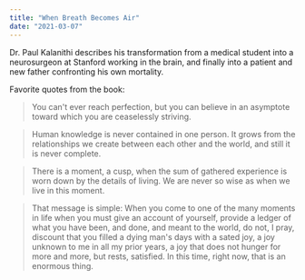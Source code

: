 ```yaml
---
title: "When Breath Becomes Air"
date: "2021-03-07"
---
```


Dr. Paul Kalanithi describes his transformation from a medical student into a neurosurgeon at Stanford working in the brain, and finally into a patient and new father confronting his own mortality.

Favorite quotes from the book:

> You can't ever reach perfection, but you can believe in an asymptote toward which you are ceaselessly striving.

> Human knowledge is never contained in one person. It grows from the relationships we create between each other and the world, and still it is never complete.

> There is a moment, a cusp, when the sum of gathered experience is worn down by the details of living. We are never so wise as when we live in this moment.

> That message is simple: When you come to one of the many moments in life when you must give an account of yourself, provide a ledger of what you have been, and done, and meant to the world, do not, I pray, discount that you filled a dying man's days with a sated joy, a joy unknown to me in all my prior years, a joy that does not hunger for more and more, but rests, satisfied. In this time, right now, that is an enormous thing.

